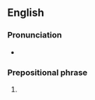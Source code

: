 ==English==

===Pronunciation===
* {{audio|en|en-au-for the heck of it.ogg|Audio (AU)}}

===Prepositional phrase===
{{en-PP}}

# {{alt form|en|for the hell of it}}